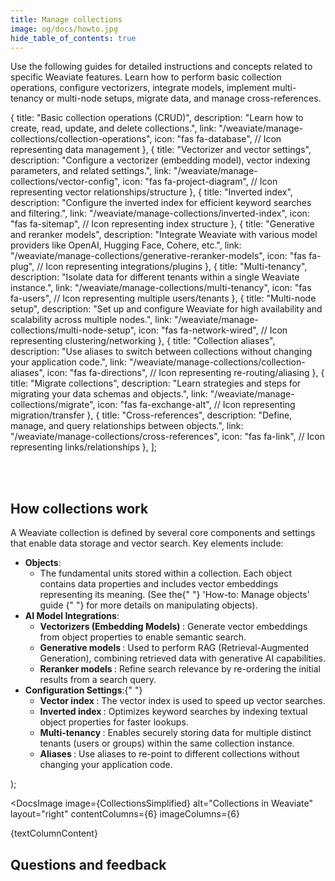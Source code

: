 ```yaml
---
title: Manage collections
image: og/docs/howto.jpg
hide_table_of_contents: true
---
```


Use the following guides for detailed instructions and concepts related to specific Weaviate features. Learn how to perform basic collection operations, configure vectorizers, integrate models, implement multi-tenancy or multi-node setups, migrate data, and manage cross-references.


  {
    title: "Basic collection operations (CRUD)",
    description: "Learn how to create, read, update, and delete collections.",
    link: "/weaviate/manage-collections/collection-operations",
    icon: "fas fa-database", // Icon representing data management
  },
  {
    title: "Vectorizer and vector settings",
    description:
      "Configure a vectorizer (embedding model), vector indexing parameters, and related settings.",
    link: "/weaviate/manage-collections/vector-config",
    icon: "fas fa-project-diagram", // Icon representing vector relationships/structure
  },
  {
    title: "Inverted index",
    description:
      "Configure the inverted index for efficient keyword searches and filtering.",
    link: "/weaviate/manage-collections/inverted-index",
    icon: "fas fa-sitemap", // Icon representing index structure
  },
  {
    title: "Generative and reranker models",
    description:
      "Integrate Weaviate with various model providers like OpenAI, Hugging Face, Cohere, etc.",
    link: "/weaviate/manage-collections/generative-reranker-models",
    icon: "fas fa-plug", // Icon representing integrations/plugins
  },
  {
    title: "Multi-tenancy",
    description:
      "Isolate data for different tenants within a single Weaviate instance.",
    link: "/weaviate/manage-collections/multi-tenancy",
    icon: "fas fa-users", // Icon representing multiple users/tenants
  },
  {
    title: "Multi-node setup",
    description:
      "Set up and configure Weaviate for high availability and scalability across multiple nodes.",
    link: "/weaviate/manage-collections/multi-node-setup",
    icon: "fas fa-network-wired", // Icon representing clustering/networking
  },
  {
    title: "Collection aliases",
    description:
      "Use aliases to switch between collections without changing your application code.",
    link: "/weaviate/manage-collections/collection-aliases",
    icon: "fas fa-directions", // Icon representing re-routing/aliasing
  },
  {
    title: "Migrate collections",
    description:
      "Learn strategies and steps for migrating your data schemas and objects.",
    link: "/weaviate/manage-collections/migrate",
    icon: "fas fa-exchange-alt", // Icon representing migration/transfer
  },
  {
    title: "Cross-references",
    description: "Define, manage, and query relationships between objects.",
    link: "/weaviate/manage-collections/cross-references",
    icon: "fas fa-link", // Icon representing links/relationships
  },
];

<br />
<CardsSection items={specificGuidesData} />
<br />

## How collections work

A Weaviate collection is defined by several core components and settings that enable data storage and vector search.
Key elements include:


  <ul>
    <li>
      <b>Objects</b>:
      <ul>
        <li>
          The fundamental units stored within a collection. Each object contains
          data properties and includes vector embeddings representing its
          meaning. (See the{" "}
          <Link to="/weaviate/manage-objects">
            'How-to: Manage objects' guide
          </Link>{" "}
          for more details on manipulating objects).
        </li>
      </ul>
    </li>
    <li>
      <b>AI Model Integrations</b>:
      <ul>
        <li>
          <b>
            <Link to="/weaviate/manage-collections/vector-config">
              Vectorizers (Embedding Models)
            </Link>
          </b>
          : Generate vector embeddings from object properties to enable semantic
          search.
        </li>
        <li>
          <b>
            <Link to="/weaviate/manage-collections/generative-reranker-models">
              Generative models
            </Link>
          </b>
          : Used to perform RAG (Retrieval-Augmented Generation), combining retrieved
          data with generative AI capabilities.
        </li>
        <li>
          <b>
            <Link to="/weaviate/manage-collections/generative-reranker-models">
              Reranker models
            </Link>
          </b>
          : Refine search relevance by re-ordering the initial results from a search
          query.
        </li>
      </ul>
    </li>
    <li>
      <b>Configuration Settings</b>:{" "}
      <ul>
        <li>
          <b>
            <Link to="/weaviate/manage-collections/vector-config#set-vector-index-type">
              Vector index
            </Link>
          </b>
          : The vector index is used to speed up vector searches.
        </li>
        <li>
          <b>
            <Link to="/weaviate/manage-collections/inverted-index">
              Inverted index
            </Link>
          </b>
          : Optimizes keyword searches by indexing textual object properties for
          faster lookups.
        </li>
        <li>
          <b>
            <Link to="/weaviate/manage-collections/multi-tenancy">
              Multi-tenancy
            </Link>
          </b>
          : Enables securely storing data for multiple distinct tenants (users or
          groups) within the same collection instance.
        </li>
        <li>
          <b>
            <Link to="/weaviate/manage-collections/collection-aliases">
              Aliases
            </Link>
          </b>
          : Use aliases to re-point to different collections without changing your
          application code.
        </li>
      </ul>
    </li>
  </ul>
);

<DocsImage
  image={CollectionsSimplified}
  alt="Collections in Weaviate"
  layout="right"
  contentColumns={6}
  imageColumns={6}
>
  {textColumnContent}
</DocsImage>

## Questions and feedback


<DocsFeedback />
